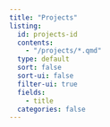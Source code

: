 ```yaml
---
title: "Projects"
listing:
  id: projects-id
  contents: 
    - "/projects/*.qmd"
  type: default
  sort: false
  sort-ui: false
  filter-ui: true
  fields:
    - title
  categories: false
---
```


